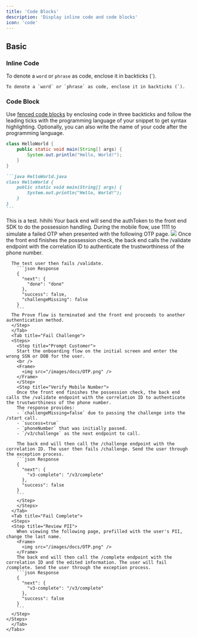 ```yaml
---
title: 'Code Blocks'
description: 'Display inline code and code blocks'
icon: 'code'
---
```


## Basic

### Inline Code

To denote a `word` or `phrase` as code, enclose it in backticks (`).

```
To denote a `word` or `phrase` as code, enclose it in backticks (`).
```

### Code Block

Use [fenced code blocks](https://www.markdownguide.org/extended-syntax/#fenced-code-blocks) by enclosing code in three backticks and follow the leading ticks with the programming language of your snippet to get syntax highlighting. Optionally, you can also write the name of your code after the programming language.

```java HelloWorld.java
class HelloWorld {
    public static void main(String[] args) {
        System.out.println("Hello, World!");
    }
}
```

````md
```java HelloWorld.java
class HelloWorld {
    public static void main(String[] args) {
        System.out.println("Hello, World!");
    }
}
```
````
<Tabs>
<Tab title = "Hey there">
This is a test.
</Tab>
<Tab title = "Hi">
hihihi
<Tabs>
      <Tab title="Fail Validate (Mobile Flow)"> 
      <Step title="Send Auth Token to the Front End">
        Your back end will send the authToken to the front end SDK to do the possession handling. During the mobile flow, use 1111 to simulate a failed OTP when presented with the following OTP page. 
            <Frame>
              <img src="/images/docs/OTP.png" />
            </Frame>       
      Once the front end finishes the possession check, the back end calls the /validate endpoint with the correlation ID to authenticate the trustworthiness of the phone number.  
        
      The test user then fails /validate. 
        ```json Response
        {
          "next": {
            "done": "done"
          },
          "success": false,
          "challengeMissing": false
        }
        ```
      The Prove flow is terminated and the front end proceeds to another authentication method.
      </Step>
      </Tab>
      <Tab title="Fail Challenge"> 
      <Steps>
        <Step title="Prompt Customer">
        Start the onboarding flow on the initial screen and enter the wrong SSN or DOB for the user.
        <br />
        <Frame>
          <img src="/images/docs/OTP.png" />
        </Frame>
        </Step>
        <Step title="Verify Mobile Number">
        Once the front end finishes the possession check, the back end calls the /validate endpoint with the correlation ID to authenticate the trustworthiness of the phone number. 
        The response provides:
        - `challengeMissing=false` due to passing the challenge into the /start call.
        - `success=true`
        - `phoneNumber` that was initially passed.
        - `/v3/challenge` as the next endpoint to call.

        The back end will then call the /challenge endpoint with the correlation ID. The user then fails /challenge. Send the user through the exception process.
        ```json Response
        {
          "next": {
            "v3-complete": "/v3/complete"
          },
          "success": false
        } 
        ```
        </Step>
        </Steps>
      </Tab>
      <Tab title="Fail Complete"> 
      <Steps>
      <Step title="Review PII">
        When viewing the following page, prefilled with the user's PII, change the last name. 
        <Frame>
          <img src="/images/docs/OTP.png" />
        </Frame>
        The back end will then call the /complete endpoint with the correlation ID and the edited information. The user will fail /complete. Send the user through the exception process.
        ```json Response
        {
          "next": {
            "v3-complete": "/v3/complete"
          },
          "success": false
        } 
        ```
      </Step>
    </Steps>
      </Tab>
    </Tabs>
</Tab>
</Tabs>
